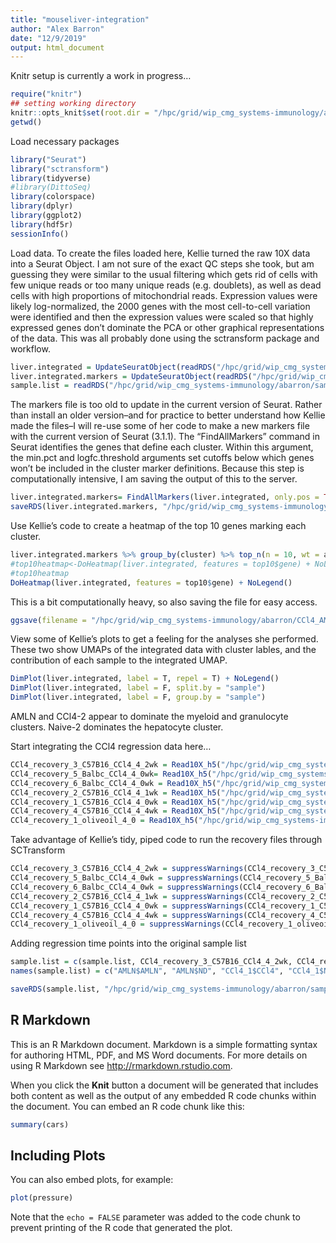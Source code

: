 ```yaml
---
title: "mouseliver-integration"
author: "Alex Barron"
date: "12/9/2019"
output: html_document
---
```

Knitr setup is currently a work in progress...
```r
require("knitr")
## setting working directory
knitr::opts_knit$set(root.dir = "/hpc/grid/wip_cmg_systems-immunology/abarron/")
getwd()
```


Load necessary packages
```r
library("Seurat")
library("sctransform")
library(tidyverse)
#library(DittoSeq)
library(colorspace)
library(dplyr)
library(ggplot2)
library(hdf5r)
sessionInfo()
```

Load data. To create the files loaded here, Kellie turned the raw 10X data into a Seurat Object. I am not sure of the exact QC steps she took, but am guessing they were similar to the usual filtering which gets rid of cells with few unique reads or too many unique reads (e.g. doublets), as well as dead cells with high proportions of mitochondrial reads. Expression values were likely log-normalized, the 2000 genes with the most cell-to-cell variation were identified and then the expression values were scaled so that highly expressed genes don't dominate the PCA or other graphical representations of the data. This was all probably done using the sctransform package and workflow.
```r
liver.integrated = UpdateSeuratObject(readRDS("/hpc/grid/wip_cmg_systems-immunology/abarron/CCl4_AMLN_integrated_object.rds"))
liver.integrated.markers = UpdateSeuratObject(readRDS("/hpc/grid/wip_cmg_systems-immunology/abarron/CCl4_AMLN_peak_markers.rds"))
sample.list = readRDS("/hpc/grid/wip_cmg_systems-immunology/abarron/sample.list.rds")
```

The markers file is too old to update in the current version of Seurat. Rather than install an older version--and for practice to better understand how Kellie made the files--I will re-use some of her code to make a new markers file with the current version of Seurat (3.1.1). The "FindAllMarkers" command in Seurat identifies the genes that define each cluster. Within this argument, the min.pct and logfc.threshold arguments set cutoffs below which genes won't be included in the cluster marker definitions. Because this step is computationally intensive, I am saving the output of this to the server.
```r
liver.integrated.markers= FindAllMarkers(liver.integrated, only.pos = TRUE, min.pct = 0.25, logfc.threshold = 0.25)
saveRDS(liver.integrated.markers, "/hpc/grid/wip_cmg_systems-immunology/abarron/CCl4_AMLN_peak_markers.rds")
```

Use Kellie's code to create a heatmap of the top 10 genes marking each cluster. 
```r
liver.integrated.markers %>% group_by(cluster) %>% top_n(n = 10, wt = avg_logFC) -> top10
#top10heatmap<-DoHeatmap(liver.integrated, features = top10$gene) + NoLegend()
#top10heatmap
DoHeatmap(liver.integrated, features = top10$gene) + NoLegend()
```
This is a bit computationally heavy, so also saving the file for easy access.
```r
ggsave(filename = "/hpc/grid/wip_cmg_systems-immunology/abarron/CCl4_AMLN_peak_top10genes_heatmap.png", height = 15, width = 20, scale=0.75, plot = top10heatmap)
```


View some of Kellie's plots to get a feeling for the analyses she performed. These two show UMAPs of the integrated data with cluster lables, and the contribution of each sample to the integrated UMAP.
```r
DimPlot(liver.integrated, label = T, repel = T) + NoLegend()
DimPlot(liver.integrated, label = F, split.by = "sample")
DimPlot(liver.integrated, label = F, group.by = "sample")
```
AMLN and CCl4-2 appear to dominate the myeloid and granulocyte clusters. Naive-2 dominates the hepatocyte cluster.


Start integrating the CCl4 regression data here...
```r
CCl4_recovery_3_C57B16_CCl4_4_2wk = Read10X_h5("/hpc/grid/wip_cmg_systems-immunology/kravak/10x_data/lustre/workspace/projects/IIRU/SCS/10x_data/190130_NB500876_0286_AH22N2BGX5/11302018_CCl4_recovery_3_C57B16_CCl4_4_2wk_weterror/outs/filtered_feature_bc_matrix.h5")
CCl4_recovery_5_Balbc_CCl4_4_0wk= Read10X_h5("/hpc/grid/wip_cmg_systems-immunology/kravak/10x_data/lustre/workspace/projects/IIRU/SCS/10x_data/190130_NB500876_0286_AH22N2BGX5/11302018_CCl4_recovery_5_Balbc_CCl4_4_0wk/outs/filtered_feature_bc_matrix.h5")
CCl4_recovery_6_Balbc_CCl4_4_0wk = Read10X_h5("/hpc/grid/wip_cmg_systems-immunology/kravak/10x_data/lustre/workspace/projects/IIRU/SCS/10x_data/190130_NB500876_0286_AH22N2BGX5/11302018_CCl4_recovery_6_Balbc_CCl4_4_0wk/outs/filtered_feature_bc_matrix.h5")
CCl4_recovery_2_C57B16_CCl4_4_1wk = Read10X_h5("/hpc/grid/wip_cmg_systems-immunology/kravak/10x_data/lustre/workspace/projects/IIRU/SCS/10x_data/190130_NB500876_0286_AH22N2BGX5/11302018_CCl4_recovery_2_C57B16_CCl4_4_1wk_weterror/outs/filtered_feature_bc_matrix.h5")
CCl4_recovery_1_C57B16_CCl4_4_0wk = Read10X_h5("/hpc/grid/wip_cmg_systems-immunology/kravak/10x_data/lustre/workspace/projects/IIRU/SCS/10x_data/190130_NB500876_0286_AH22N2BGX5/11302018_CCl4_recovery_1_C57B16_CCl4_4_0wk/outs/filtered_feature_bc_matrix.h5")
CCl4_recovery_4_C57B16_CCl4_4_4wk = Read10X_h5("/hpc/grid/wip_cmg_systems-immunology/kravak/10x_data/lustre/workspace/projects/IIRU/SCS/10x_data/190130_NB500876_0286_AH22N2BGX5/11302018_CCl4_recovery_4_C57B16_CCl4_4_4wk/outs/filtered_feature_bc_matrix.h5")
CCl4_recovery_1_oliveoil_4_0 = Read10X_h5("/hpc/grid/wip_cmg_systems-immunology/kravak/10x_data/lustre/workspace/projects/IIRU/SCS/10x_data/190130_NB500876_0286_AH22N2BGX5/11302018_CCl4_recovery_1_oliveoil_4_0/outs/filtered_feature_bc_matrix.h5")
```

Take advantage of Kellie's tidy, piped code to run the recovery files through SCTransform
```r
CCl4_recovery_3_C57B16_CCl4_4_2wk = suppressWarnings(CCl4_recovery_3_C57B16_CCl4_4_2wk[!duplicated(row.names(CCl4_recovery_3_C57B16_CCl4_4_2wk)),] %>% CreateSeuratObject(project = "CCl4_recovery_3_C57B16_CCl4_4_2wk") %>% NormalizeData %>% SCTransform(verbose = FALSE))
CCl4_recovery_5_Balbc_CCl4_4_0wk = suppressWarnings(CCl4_recovery_5_Balbc_CCl4_4_0wk[!duplicated(row.names(CCl4_recovery_5_Balbc_CCl4_4_0wk)),] %>% CreateSeuratObject(project = "CCl4_recovery_5_Balbc_CCl4_4_0wk") %>% NormalizeData %>% SCTransform(verbose = FALSE))
CCl4_recovery_6_Balbc_CCl4_4_0wk = suppressWarnings(CCl4_recovery_6_Balbc_CCl4_4_0wk[!duplicated(row.names(CCl4_recovery_6_Balbc_CCl4_4_0wk)),] %>% CreateSeuratObject(project = "CCl4_recovery_6_Balbc_CCl4_4_0wk") %>% NormalizeData %>% SCTransform(verbose = FALSE))
CCl4_recovery_2_C57B16_CCl4_4_1wk = suppressWarnings(CCl4_recovery_2_C57B16_CCl4_4_1wk[!duplicated(row.names(CCl4_recovery_2_C57B16_CCl4_4_1wk)),] %>% CreateSeuratObject(project = "CCl4_recovery_2_C57B16_CCl4_4_1wk") %>% NormalizeData %>% SCTransform(verbose = FALSE))
CCl4_recovery_1_C57B16_CCl4_4_0wk = suppressWarnings(CCl4_recovery_1_C57B16_CCl4_4_0wk[!duplicated(row.names(CCl4_recovery_1_C57B16_CCl4_4_0wk)),] %>% CreateSeuratObject(project = "CCl4_recovery_1_C57B16_CCl4_4_0wk") %>% NormalizeData %>% SCTransform(verbose = FALSE))
CCl4_recovery_4_C57B16_CCl4_4_4wk = suppressWarnings(CCl4_recovery_4_C57B16_CCl4_4_4wk[!duplicated(row.names(CCl4_recovery_4_C57B16_CCl4_4_4wk)),] %>% CreateSeuratObject(project = "CCl4_recovery_4_C57B16_CCl4_4_4wk") %>% NormalizeData %>% SCTransform(verbose = FALSE))
CCl4_recovery_1_oliveoil_4_0 = suppressWarnings(CCl4_recovery_1_oliveoil_4_0[!duplicated(row.names(CCl4_recovery_1_oliveoil_4_0)),] %>% CreateSeuratObject(project = "CCl4_recovery_1_oliveoil_4_0") %>% NormalizeData %>% SCTransform(verbose = FALSE))
```
Adding regression time points into the original sample list
```r
sample.list = c(sample.list, CCl4_recovery_3_C57B16_CCl4_4_2wk, CCl4_recovery_5_Balbc_CCl4_4_0wk, CCl4_recovery_6_Balbc_CCl4_4_0wk, CCl4_recovery_2_C57B16_CCl4_4_1wk, CCl4_recovery_1_C57B16_CCl4_4_0wk, CCl4_recovery_4_C57B16_CCl4_4_4wk, CCl4_recovery_1_oliveoil_4_0)
names(sample.list) = c("AMLN$AMLN", "AMLN$ND", "CCl4_1$CCl4", "CCl4_1$Naive", "CCl4_2$`Niave-2`", "CCl4_2$`CCl4-2`", "CCl4_recovery_3_C57B16_CCl4_4_2wk", "CCl4_recovery_5_Balbc_CCl4_4_0wk", "CCl4_recovery_6_Balbc_CCl4_4_0wk", "CCl4_recovery_2_C57B16_CCl4_4_1wk", "CCl4_recovery_1_C57B16_CCl4_4_0wk", "CCl4_recovery_4_C57B16_CCl4_4_4wk", "CCl4_recovery_1_oliveoil_4_0")
```

```r
saveRDS(sample.list, "/hpc/grid/wip_cmg_systems-immunology/abarron/sample.list.rds")
```


## R Markdown

This is an R Markdown document. Markdown is a simple formatting syntax for authoring HTML, PDF, and MS Word documents. For more details on using R Markdown see <http://rmarkdown.rstudio.com>.

When you click the **Knit** button a document will be generated that includes both content as well as the output of any embedded R code chunks within the document. You can embed an R code chunk like this:

```r
summary(cars)
```

## Including Plots

You can also embed plots, for example:

```r
plot(pressure)
```

Note that the `echo = FALSE` parameter was added to the code chunk to prevent printing of the R code that generated the plot.
